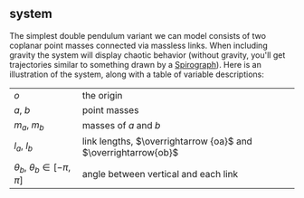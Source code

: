 
## system

The simplest double pendulum variant we can model consists of two coplanar point
masses connected via massless links. When including gravity the system  will
display chaotic behavior (without gravity, you'll get trajectories similar to
something drawn by a [Spirograph](https://en.wikipedia.org/wiki/Spirograph)).
Here is an illustration of the system, along with a table of variable descriptions:

<DoublePendulumViewer/>

|  |  |
|---|--|
| $o$ | the origin |
| $a,\ b$ | point masses |
| $m_a,\ m_b$ | masses of $a$ and $b$   |
| $l_a,\ l_b$ | link lengths, $\overrightarrow {oa}$ and $\overrightarrow{ob}$ |
| $\theta_b,\ \theta_b \in [-\pi, \pi] \hspace{10pt}$ | angle between vertical and each link |
